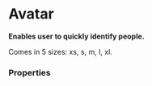 # Avatar <ReactStabilityFlag status="unstable" />

**Enables user to quickly identify people.**

Comes in 5 sizes: xs, s, m, l, xl.

<DemoBlock demo="default" />

### Properties

<PropTable component="Avatar" />
